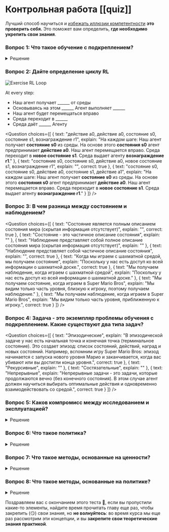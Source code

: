 # Контрольная работа [[quiz]]

Лучший способ научиться и [избежать иллюзии компетентности](https://www.coursera.org/lecture/learning-how-to-learn/illusions-of-competence-BuFzf) **это проверить себя.** Это поможет вам определить, **где необходимо укрепить свои знания**.

### Вопрос 1: Что такое обучение с подкреплением?

<details>
<summary>Решение</summary>

Обучение с подкреплением - это **фреймворк для решения задач управления (также называемых проблемами принятия решений)** путем создания агентов, которые учатся у среды, взаимодействуя с ней методом проб и ошибок и **получая вознаграждение (положительное или отрицательное) в качестве уникальной обратной связи**.

</details>



### Вопрос 2: Дайте определение циклу RL

<img src="https://huggingface.co/datasets/huggingface-deep-rl-course/course-images/resolve/main/en/unit1/rl-loop-ex.jpg" alt="Exercise RL Loop"/>

At every step:
- Наш агент получает ______ от среды
- Основываясь на этом ______ Агент выполняет ______
- Наш агент будет перемещаться вправо
- Среда переходит в ______
- Среда даёт ______ Агенту


<Question
	choices={[
		{
			text: "действие a0, действие a0, состояние s0, состояние s1, вознаграждение r1",
			explain: "На каждом шаге: Наш агент получает **состояние s0** из среды. На основе этого **состояния s0** агент предпринимает **действие a0**. Наш агент перемещается вправо. Среда переходит в **новое состояние s1**. Среда выдает агенту **вознаграждение r1**."
		},
		{
			text: "состояние s0, состояние s0, действие a0, новое состояние s1, вознаграждение r1",
			explain: "",
      correct: true
		},
		{
			text: "состояние s0, состояние s0, действие a0, состояние s1, действие a1",
      explain: "На каждом шаге: Наш агент получает **состояние s0** из среды. На основе этого **состояния s0** агент предпринимает **действие a0**. Наш агент перемещается вправо. Среда переходит в **новое состояние s1**. Среда выдает агенту **вознаграждение r1**."
		}
	]}
/>

### Вопрос 3: В чем разница между состоянием и наблюдением?

<Question
	choices={[
		{
			text: "Состояние является полным описанием состояния мира (скрытая информация отсутствует)",
			explain: "",
      correct: true
		},
    {
			text: "Состояние - это частичное описание состояния",
			explain: ""
		},
    {
      text: "Наблюдение представляет собой полное описание состояния мира (скрытая информация отсутствует)",
      explain: ""
    },
    {
      text: "Наблюдение представляет собой частичное описание состояния",
      explain: "",
      correct: true
    },
    {
      text: "Когда мы играем с шахматной средой, мы получаем состояние",
      explain: "Поскольку у нас есть доступ ко всей информации о шахматной доске.",
      correct: true
    },
    {
      text: "Мы получаем наблюдение, когда играем с шахматной средой",
      explain: "Поскольку у нас есть доступ ко всей информации о шахматной доске."
    },
    {
      text: "Мы получаем состояние, когда играем в Super Mario Bros",
      explain: "Мы видим только часть уровня, близкую к игроку, поэтому получаем наблюдение."
    },
    {
      text: "Мы получаем наблюдение, когда играем в Super Mario Bros",
      explain: "Мы видим только часть уровня, приближенную к игроку.",
      correct: true
    }
	]}
/>

### Вопрос 4: Задача - это экземпляр проблемы обучения с подкреплением. Какие существуют два типа задач?

<Question
	choices={[
		{
			text: "Эпизодические",
			explain: "В эпизодической задаче у нас есть начальная точка и конечная точка (терминальное состояние). Это создает эпизод: список состояний, действий, наград и новых состояний. Например, вспомним игру Super Mario Bros: эпизод начинается с запуска нового уровня Марио и заканчивается, когда вас убивают или вы достигли конца уровня.",
      correct: true
		},
    {
			text: "Рекурсивные",
			explain: ""
		},
    {
			text: "Состязательные",
			explain: ""
		},
    {
      text: "Непрерывные",
      explain: "Непрерывные задачи - это задачи, которые продолжаются вечно (без конечного состояния). В этом случае агент должен научиться выбирать оптимальные действия и одновременно взаимодействовать со средой.",
      correct: true
    }
	]}
/>

### Вопрос 5: Каков компромисс между исследованием и эксплуатацией?

<details>
<summary>Решение</summary>

В процессе обучения с подкреплением нам необходимо **сбалансировать степень изучения среды и степень использования того, что мы о ней знаем**.

- *Исследование* - это изучение среды путем **пробывания случайных действий с целью получения дополнительной информации о ней**.

- *Использование* - это **использование известной информации с целью получения максимального вознаграждения**.

<img src="https://huggingface.co/datasets/huggingface-deep-rl-course/course-images/resolve/main/en/unit1/expexpltradeoff.jpg" alt="Компромисс между исследованием и использованием" width="100%">

</details>


### Вопрос 6: Что такое политика?

<details>
<summary>Решение</summary>

- Политика π **является мозгом нашего агента**. Это функция, которая говорит нам, какое действие следует предпринять, учитывая состояние, в котором мы находимся. Таким образом, она определяет поведение агента в данный момент времени.

<img src="https://huggingface.co/datasets/huggingface-deep-rl-course/course-images/resolve/main/en/unit1/policy_1.jpg" alt="Политика">

</details>


### Вопрос 7: Что такое методы, основанные на ценности?

<details>
<summary>Решение</summary>

- Методы, основанные на ценности, являются одним из основных подходов к решению задач RL.
- В методах, основанных на ценности, вместо обучения функции политики **мы обучаем функцию ценности, которая сопоставляет состояние с ожидаемой ценностью пребывания в этом состоянии**.



</details>

### Вопрос 8: Что такое методы, основанные на политике?

<details>
<summary>Решение</summary>

- В *Методах, основанных на политике*, мы обучаем **функции политики напрямую**.
- Эта функция политики будет ** отображать каждое состояние в наилучшее соответствующее действие в этом состоянии**. Или **распределение вероятности по множеству возможных действий в этом состоянии**.




</details>


Поздравляем вас с окончанием этого теста 🥳, если вы пропустили какие-то элементы, найдите время прочитать главу еще раз, чтобы закрепить (😏) свои знания, но **не волнуйтесь**: во время курса мы еще раз рассмотрим эти концепции, и вы **закрепите свои теоретические знания практикой**.
